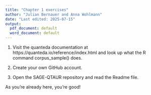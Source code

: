 ```yaml
---
title: "Chapter 1 exercises"
author: "Julian Bernauer and Anna Wohlmann"
date: "Last edited: 2025-07-15"
output:
  pdf_document: default
  word_document: default
---
```


1. Visit the quanteda documentation at https://quanteda.io/reference/index.html and look
up what the R command corpus_sample() does.

2. Create your own GitHub account.

3. Open the SAGE-QTAUR repository and read the Readme file.

As you're already here, you're good! 

